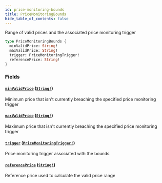 ```yaml
---
id: price-monitoring-bounds
title: PriceMonitoringBounds
hide_table_of_contents: false
---
```



Range of valid prices and the associated price monitoring trigger

```graphql
type PriceMonitoringBounds {
  minValidPrice: String!
  maxValidPrice: String!
  trigger: PriceMonitoringTrigger!
  referencePrice: String!
}
```


### Fields

#### [`minValidPrice`](#) ([`String!`](/docs/testnet/graphql/scalars/string))

Minimum price that isn't currently breaching the specified price monitoring trigger


#### [`maxValidPrice`](#) ([`String!`](/docs/testnet/graphql/scalars/string))

Maximum price that isn't currently breaching the specified price monitoring trigger


#### [`trigger`](#) ([`PriceMonitoringTrigger!`](/docs/testnet/graphql/objects/price-monitoring-trigger))

Price monitoring trigger associated with the bounds


#### [`referencePrice`](#) ([`String!`](/docs/testnet/graphql/scalars/string))

Reference price used to calculate the valid price range




